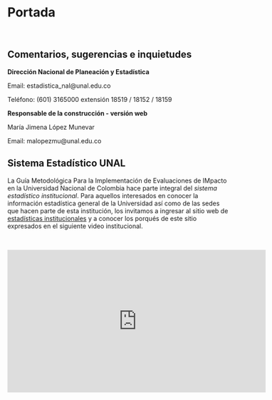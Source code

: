 # Portada {.unnumbered}

<!-- ![](img/Portada.jpg){width="60%" fig-align="center"} -->

<br/>

<h2>**Comentarios, sugerencias e inquietudes**</h2>

**Dirección Nacional de Planeación y Estadística**

Email: estadistica_nal\@unal.edu.co

Teléfono: (601) 3165000 extensión 18519 / 18152 / 18159

**Responsable de la construcción - versión web**

María Jimena López Munevar

Email: malopezmu\@unal.edu.co

<!-- <html> -->
<!-- <center> -->
<!-- <iframe width="580" height="320" src="https://www.youtube.com/embed/pLvXfSzyYUM" frameborder="0" gesture="media" allow="encrypted-media" allowfullscreen></iframe> -->
<!-- </center> -->
<!-- </html> -->


<h2>**Sistema Estadístico UNAL**</h2> 

La Guía Metodológica Para la Implementación de Evaluaciones de IMpacto en la Universidad Nacional de Colombia hace parte integral del *sistema estadístico institucional*. Para aquellos interesados en conocer la información estadística general de la Universidad así como de las sedes que hacen parte de esta institución, los invitamos a ingresar al sitio web de [estadísticas institucionales](http://estadisticas.unal.edu.co/home/){target="_blank"} y a conocer los porqués de este sitio expresados en el siguiente video institucional.

<br/>

<html>
<center>
<iframe width="580" height="320" src="https://www.youtube.com/embed/D1228EikvoM" frameborder="0" allow="accelerometer; autoplay; encrypted-media; gyroscope; picture-in-picture" allowfullscreen></iframe>
</center>
</html>

